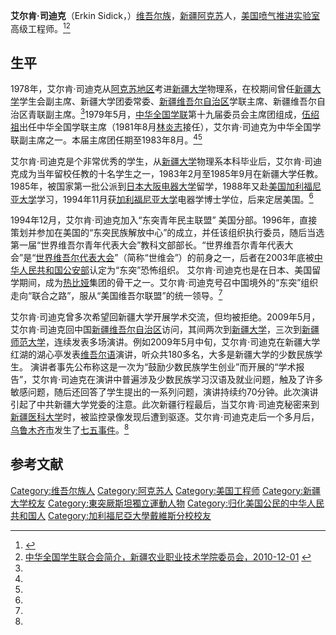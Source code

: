 '''艾尔肯·司迪克'''（Erkin Sidick，{{bd|1958年|||}}）[[维吾尔族|维吾尔族]]，[[新疆|新疆]][[阿克苏|阿克苏]]人，[[美国|美国]][[喷气推进实验室|喷气推进实验室]]高级工程师。<ref name=sohu>{{Cite web |url=http://news.sohu.com/20120703/n347178095.shtml |title=乌鲁木齐“7-5事件”前传：新疆大学保卫战，搜狐，2012-07-03 |accessdate=2014-05-26 |archive-date=2015-01-16 |archive-url=https://web.archive.org/web/20150116231747/http://news.sohu.com/20120703/n347178095.shtml |dead-url=no }}</ref><ref name=jianjie>[http://www.xjnzy.edu.cn/tw/edu/xslhh/201012/118.html 中华全国学生联合会简介，新疆农业职业技术学院委员会，2010-12-01] {{webarchive|url=https://web.archive.org/web/20160305002437/http://www.xjnzy.edu.cn/tw/edu/xslhh/201012/118.html |date=2016-03-05 }}</ref>

==生平==
1978年，艾尔肯·司迪克从[[阿克苏地区|阿克苏地区]]考进[[新疆大学|新疆大学]]物理系，在校期间曾任[[新疆大学|新疆大学]]学生会副主席、新疆大学团委常委、[[新疆维吾尔自治区|新疆维吾尔自治区]]学联主席、新疆维吾尔自治区青联副主席。<ref name=sohu/>1979年5月，[[中华全国学生联合会|中华全国学联]]第十九届委员会主席团组成，[[伍绍祖|伍绍祖]]出任中华全国学联主席（1981年8月[[林炎志|林炎志]]接任），艾尔肯·司迪克为中华全国学联副主席之一。本届主席团任期至1983年8月。<ref name=sohu/><ref name=jianjie/>

艾尔肯·司迪克是个非常优秀的学生，从[[新疆大学|新疆大学]]物理系本科毕业后，艾尔肯·司迪克成为当年留校任教的十名学生之一，1983年2月至1985年9月在新疆大学任教。1985年，被国家第一批公派到[[日本|日本]][[大阪电器大学|大阪电器大学]]留学，1988年又赴[[美国|美国]][[加利福尼亚大学|加利福尼亚大学]]学习，1994年11月获[[加利福尼亚大学|加利福尼亚大学]]电器学博士学位，后来定居美国。<ref name=sohu/>

1994年12月，艾尔肯·司迪克加入“东突青年民主联盟” 美国分部。1996年，直接策划并参加在美国的“东突民族解放中心”的成立，并任该组织执行委员，随后当选第一届“世界维吾尔青年代表大会”教科文部部长。“世界维吾尔青年代表大会”是“[[世界维吾尔代表大会|世界维吾尔代表大会]]”（简称“世维会”）的前身之一，后者在2003年底被[[中华人民共和国公安部|中华人民共和国公安部]]认定为“东突”恐怖组织。 艾尔肯·司迪克也是在日本、美国留学期间，成为[[热比娅|热比娅]]集团的骨干之一。艾尔肯·司迪克号召中国境外的“东突”组织走向“联合之路”，服从“美国维吾尔联盟”的统一领导。<ref name=sohu/>

艾尔肯·司迪克曾多次希望回新疆大学开展学术交流，但均被拒绝。2009年5月，艾尔肯·司迪克回中国[[新疆维吾尔自治区|新疆维吾尔自治区]]访问，其间两次到[[新疆大学|新疆大学]]，三次到[[新疆师范大学|新疆师范大学]]，连续发表多场演讲。例如2009年5月中旬，艾尔肯·司迪克在新疆大学红湖的湖心亭发表[[维吾尔语|维吾尔语]]演讲，听众共180多名，大多是新疆大学的少数民族学生。 演讲者事先公布称这是一次为“鼓励少数民族学生创业”而开展的“学术报告”，艾尔肯·司迪克在演讲中普遍涉及少数民族学习汉语及就业问题，触及了许多敏感问题，随后还回答了学生提出的一系列问题，演讲持续约70分钟。此次演讲引起了中共新疆大学党委的注意。此次新疆行程最后，当艾尔肯·司迪克秘密来到[[新疆医科大学|新疆医科大学]]时，被监控录像发现后遭到驱逐。艾尔肯·司迪克走后一个多月后，[[乌鲁木齐市|乌鲁木齐市]]发生了[[乌鲁木齐七五事件|七五事件]]。<ref name=sohu/>

==参考文献==
{{reflist}}

[[Category:维吾尔族人|Category:维吾尔族人]]
[[Category:阿克苏人|Category:阿克苏人]]
[[Category:美国工程师|Category:美国工程师]]
[[Category:新疆大学校友|Category:新疆大学校友]]
[[Category:東突厥斯坦獨立運動人物|Category:東突厥斯坦獨立運動人物]]
[[Category:归化美国公民的中华人民共和国人|Category:归化美国公民的中华人民共和国人]]
[[Category:加利福尼亞大學戴維斯分校校友|Category:加利福尼亞大學戴維斯分校校友]]